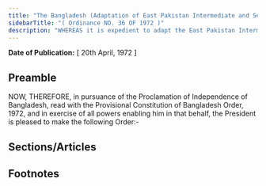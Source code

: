 ```yaml
---
title: "The Bangladesh (Adaptation of East Pakistan Intermediate and Secondary Education Ordinance) Order, 1972 (President's Order)"
sidebarTitle: "( Ordinance NO. 36 OF 1972 )"
description: "WHEREAS it is expedient to adapt the East Pakistan Intermediate and Secondary Education Ordinance, 1961 (E. P. Ord. XXXIII of 1961), in Bangladesh;"
---
```


**Date of Publication:** [ 20th April, 1972 ]

## Preamble

NOW, THEREFORE, in pursuance of the Proclamation of Independence of Bangladesh, read with the Provisional Constitution of Bangladesh Order, 1972, and in exercise of all powers enabling him in that behalf, the President is pleased to make the following Order:-

## Sections/Articles

## Footnotes
